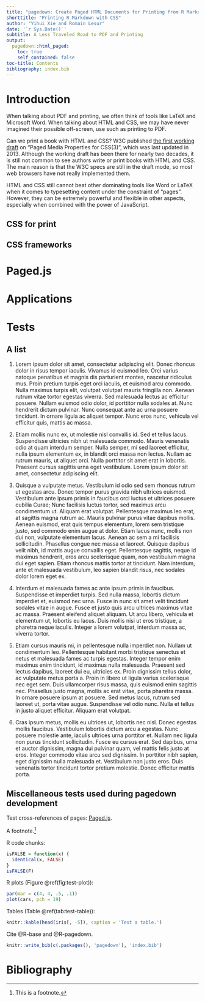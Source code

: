 ```yaml
---
title: "pagedown: Create Paged HTML Documents for Printing from R Markdown"
shorttitle: "Printing R Markdown with CSS"
author: "Yihui Xie and Romain Lesur"
date: '`r Sys.Date()`'
subtitle: A Less Traveled Road to PDF and Printing
output:
  pagedown::html_paged: 
    toc: true
    self_contained: false
toc-title: Contents
bibliography: index.bib
---
```


# Introduction

When talking about PDF and printing, we often think of tools like LaTeX and Microsoft Word. When talking about HTML and CSS, we may have never imagined their possible off-screen, use such as printing to PDF.

Can we print a book with HTML and CSS? W3C published [the first working draft](https://www.w3.org/1999/06/WD-css3-page-19990623) on "Paged Media Properties for CSS(3)", which was last updated in 2013. Although the working draft has been there for nearly two decades, it is still not common to see authors write or print books with HTML and CSS. The main reason is that the W3C specs are still in the draft mode, so most web browsers have not really implemented them.

HTML and CSS still cannot beat other dominating tools like Word or LaTeX when it comes to typesetting content under the constraint of "pages". However, they can be extremely powerful and flexible in other aspects, especially when combined with the power of JavaScript.

## CSS for print

## CSS frameworks

# Paged.js {#pagedjs}

# Applications 

# Tests
## A list

1. Lorem ipsum dolor sit amet, consectetur adipiscing elit. Donec rhoncus dolor in risus tempor iaculis. Vivamus id euismod leo. Orci varius natoque penatibus et magnis dis parturient montes, nascetur ridiculus mus. Proin pretium turpis eget orci iaculis, et euismod arcu commodo. Nulla maximus turpis elit, volutpat volutpat mauris fringilla non. Aenean rutrum vitae tortor egestas viverra. Sed malesuada lectus ac efficitur posuere. Nullam euismod odio dolor, id porttitor nulla sodales at. Nunc hendrerit dictum pulvinar. Nunc consequat ante ac urna posuere tincidunt. In ornare ligula ac aliquet tempor. Nunc eros nunc, vehicula vel efficitur quis, mattis ac massa.

1. Etiam mollis nunc ex, ut molestie nisl convallis id. Sed et tellus lacus. Suspendisse ultricies nibh ut malesuada commodo. Mauris venenatis odio at quam interdum semper. Nulla semper, mi sed laoreet efficitur, nulla ipsum elementum ex, in blandit orci massa non lectus. Nullam ac rutrum mauris, ut aliquet orci. Nulla porttitor sit amet erat in lobortis. Praesent cursus sagittis urna eget vestibulum. Lorem ipsum dolor sit amet, consectetur adipiscing elit.

1. Quisque a vulputate metus. Vestibulum id odio sed sem rhoncus rutrum ut egestas arcu. Donec tempor purus gravida nibh ultrices euismod. Vestibulum ante ipsum primis in faucibus orci luctus et ultrices posuere cubilia Curae; Nunc facilisis luctus tortor, sed maximus arcu condimentum ut. Aliquam erat volutpat. Pellentesque maximus leo erat, at sagittis magna rutrum ac. Mauris pulvinar purus vitae dapibus mollis. Aenean euismod, erat quis tempus elementum, lorem sem tristique justo, sed commodo enim augue at dolor. Etiam lacus nunc, mollis non dui non, vulputate elementum lacus. Aenean ac sem a mi facilisis sollicitudin. Phasellus congue nec massa et laoreet. Quisque dapibus velit nibh, id mattis augue convallis eget. Pellentesque sagittis, neque id maximus hendrerit, eros arcu scelerisque quam, non vestibulum magna dui eget sapien. Etiam rhoncus mattis tortor at tincidunt. Nam interdum, ante et malesuada vestibulum, leo sapien blandit risus, nec sodales dolor lorem eget ex.

1. Interdum et malesuada fames ac ante ipsum primis in faucibus. Suspendisse et imperdiet turpis. Sed nulla massa, lobortis dictum imperdiet et, euismod nec urna. Fusce in nunc sit amet velit tincidunt sodales vitae in augue. Fusce et justo quis arcu ultrices maximus vitae ac massa. Praesent eleifend aliquet aliquam. Ut arcu libero, vehicula et elementum ut, lobortis eu lacus. Duis mollis nisi ut eros tristique, a pharetra neque iaculis. Integer a lorem volutpat, interdum massa ac, viverra tortor.

1. Etiam cursus mauris mi, in pellentesque nulla imperdiet non. Nullam ut condimentum leo. Pellentesque habitant morbi tristique senectus et netus et malesuada fames ac turpis egestas. Integer tempor enim maximus enim tincidunt, id maximus nulla malesuada. Praesent sed lectus dapibus, laoreet dui eu, ultricies ex. Proin dignissim tellus dolor, ac vulputate metus porta a. Proin in libero ut ligula varius scelerisque nec eget sem. Duis ullamcorper risus massa, quis euismod enim sagittis nec. Phasellus justo magna, mollis ac erat vitae, porta pharetra massa. In ornare posuere ipsum at posuere. Sed metus lacus, rutrum sed laoreet ut, porta vitae augue. Suspendisse vel odio nunc. Nulla et tellus in justo aliquet efficitur. Aliquam erat volutpat.

1. Cras ipsum metus, mollis eu ultrices ut, lobortis nec nisl. Donec egestas mollis faucibus. Vestibulum lobortis dictum arcu a egestas. Nunc posuere molestie ante, iaculis ultrices urna porttitor et. Nullam nec ligula non purus tincidunt sollicitudin. Fusce eu cursus erat. Sed dapibus, urna et auctor dignissim, magna dui pulvinar quam, vel mattis felis justo at eros. Integer commodo vitae arcu sed dignissim. In porttitor nibh sapien, eget dignissim nulla malesuada et. Vestibulum non justo eros. Duis venenatis tortor tincidunt tortor pretium molestie. Donec efficitur mattis porta.

## Miscellaneous tests used during pagedown development

Test cross-references of pages: [Paged.js](#pagedjs).

A footnote.^[This is a footnote.]

R code chunks:

```r
isFALSE = function(x) {
  identical(x, FALSE)
}
isFALSE(F)
```

R plots (Figure \@ref(fig:test-plot)):

```r
par(mar = c(4, 4, .5, .1))
plot(cars, pch = 19)
```

Tables (Table \@ref(tab:test-table)):

```r
knitr::kable(head(iris[, -5]), caption = 'Test a table.')
```


Cite @R-base and @R-pagedown.

```r
knitr::write_bib(c(.packages(), 'pagedown'), 'index.bib')
```



# Bibliography {-}

